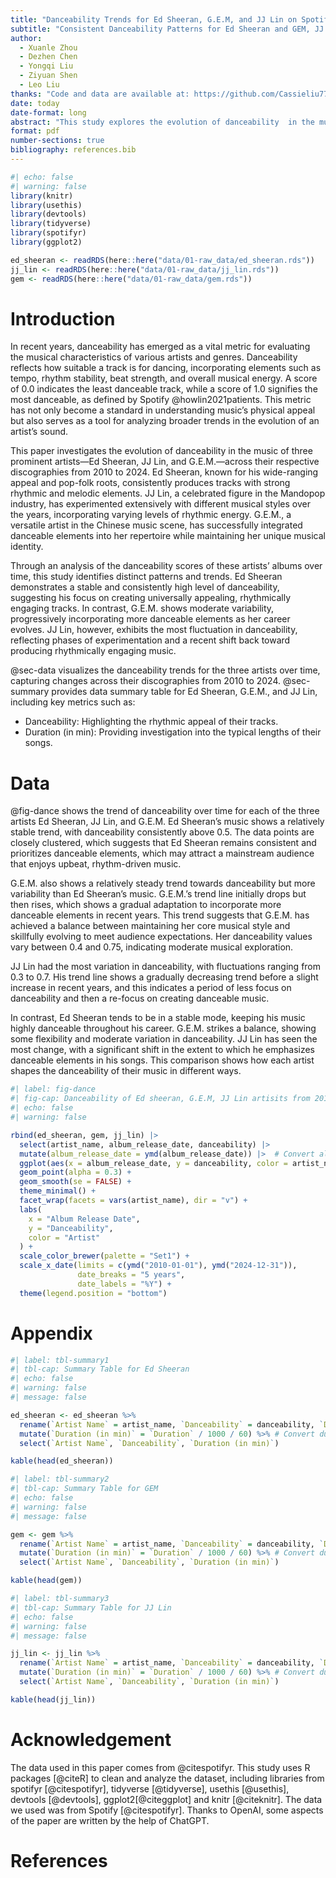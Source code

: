 ```yaml
---
title: "Danceability Trends for Ed Sheeran, G.E.M, and JJ Lin on Spotify (2010-2024)"
subtitle: "Consistent Danceability Patterns for Ed Sheeran and GEM, JJ Lin Shows Fluctuations"
author: 
  - Xuanle Zhou
  - Dezhen Chen
  - Yongqi Liu
  - Ziyuan Shen
  - Leo Liu
thanks: "Code and data are available at: https://github.com/Cassieliu77/Spotify_Trend_Analysis.git "
date: today
date-format: long
abstract: "This study explores the evolution of danceability  in the music of Ed Sheeran, JJ Lin, and G.E.M. from 2010 to 2024. It reveals that Ed Sheeran consistently maintains a high level of danceability, while G.E.M. incorporates increasingly danceable elements over time. In contrast, JJ Lin exhibits significant fluctuations in his focus on danceability."
format: pdf
number-sections: true
bibliography: references.bib
---
```


```r
#| echo: false
#| warning: false
library(knitr)
library(usethis)
library(devtools) 
library(tidyverse)
library(spotifyr)
library(ggplot2)

ed_sheeran <- readRDS(here::here("data/01-raw_data/ed_sheeran.rds"))
jj_lin <- readRDS(here::here("data/01-raw_data/jj_lin.rds"))
gem <- readRDS(here::here("data/01-raw_data/gem.rds"))
```


# Introduction

In recent years, danceability has emerged as a vital metric for evaluating the musical characteristics of various artists and genres. Danceability reflects how suitable a track is for dancing, incorporating elements such as tempo, rhythm stability, beat strength, and overall musical energy. A score of 0.0 indicates the least danceable track, while a score of 1.0 signifies the most danceable, as defined by Spotify @howlin2021patients. This metric has not only become a standard in understanding music’s physical appeal but also serves as a tool for analyzing broader trends in the evolution of an artist’s sound.

This paper investigates the evolution of danceability in the music of three prominent artists—Ed Sheeran, JJ Lin, and G.E.M.—across their respective discographies from 2010 to 2024. Ed Sheeran, known for his wide-ranging appeal and pop-folk roots, consistently produces tracks with strong rhythmic and melodic elements. JJ Lin, a celebrated figure in the Mandopop industry, has experimented extensively with different musical styles over the years, incorporating varying levels of rhythmic energy. G.E.M., a versatile artist in the Chinese music scene, has successfully integrated danceable elements into her repertoire while maintaining her unique musical identity.

Through an analysis of the danceability scores of these artists’ albums over time, this study identifies distinct patterns and trends. Ed Sheeran demonstrates a stable and consistently high level of danceability, suggesting his focus on creating universally appealing, rhythmically engaging tracks. In contrast, G.E.M. shows moderate variability, progressively incorporating more danceable elements as her career evolves. JJ Lin, however, exhibits the most fluctuation in danceability, reflecting phases of experimentation and a recent shift back toward producing rhythmically engaging music.

@sec-data visualizes the danceability trends for the three artists over time, capturing changes across their discographies from 2010 to 2024. @sec-summary provides data summary table for Ed Sheeran, G.E.M., and JJ Lin, including key metrics such as:

- Danceability: Highlighting the rhythmic appeal of their tracks.
- Duration (in min): Providing investigation into the typical lengths of their songs.

# Data {#sec-data}
@fig-dance shows the trend of danceability over time for each of the three artists Ed Sheeran, JJ Lin, and G.E.M. Ed Sheeran's music shows a relatively stable trend, with danceability consistently above 0.5. The data points are closely clustered, which suggests that Ed Sheeran remains consistent and prioritizes danceable elements, which may attract a mainstream audience that enjoys upbeat, rhythm-driven music.

G.E.M. also shows a relatively steady trend towards danceability but more variability than Ed Sheeran's music. G.E.M.'s trend line initially drops but then rises, which shows a gradual adaptation to incorporate more danceable elements in recent years. This trend suggests that G.E.M. has achieved a balance between maintaining her core musical style and skillfully evolving to meet audience expectations. Her danceability values vary between 0.4 and 0.75, indicating moderate musical exploration.

JJ Lin had the most variation in danceability, with fluctuations ranging from 0.3 to 0.7. His trend line shows a gradually decreasing trend before a slight increase in recent years, and this indicates a period of less focus on danceability and then a re-focus on creating danceable music. 

In contrast, Ed Sheeran tends to be in a stable mode, keeping his music highly danceable throughout his career. G.E.M. strikes a balance, showing some flexibility and moderate variation in danceability. JJ Lin has seen the most change, with a significant shift in the extent to which he emphasizes danceable elements in his songs. This comparison shows how each artist shapes the danceability of their music in different ways.

```r
#| label: fig-dance
#| fig-cap: Danceability of Ed sheeran, G.E.M, JJ Lin artisits from 2010 to 2024
#| echo: false
#| warning: false

rbind(ed_sheeran, gem, jj_lin) |>
  select(artist_name, album_release_date, danceability) |>
  mutate(album_release_date = ymd(album_release_date)) |>  # Convert album release date to date format
  ggplot(aes(x = album_release_date, y = danceability, color = artist_name)) +
  geom_point(alpha = 0.3) +  
  geom_smooth(se = FALSE) +  
  theme_minimal() +  
  facet_wrap(facets = vars(artist_name), dir = "v") +  
  labs(
    x = "Album Release Date",
    y = "Danceability",
    color = "Artist"
  ) +
  scale_color_brewer(palette = "Set1") + 
  scale_x_date(limits = c(ymd("2010-01-01"), ymd("2024-12-31")),  
               date_breaks = "5 years",  
               date_labels = "%Y") +  
  theme(legend.position = "bottom") 
```
\newpage

\appendix

# Appendix {#sec-summary}
```r
#| label: tbl-summary1
#| tbl-cap: Summary Table for Ed Sheeran
#| echo: false
#| warning: false
#| message: false

ed_sheeran <- ed_sheeran %>%
  rename(`Artist Name` = artist_name, `Danceability` = danceability, `Duration` = duration_ms) %>%
  mutate(`Duration (in min)` = `Duration` / 1000 / 60) %>% # Convert duration from ms to minutes
  select(`Artist Name`, `Danceability`, `Duration (in min)`)

kable(head(ed_sheeran))
```

```r
#| label: tbl-summary2
#| tbl-cap: Summary Table for GEM
#| echo: false
#| warning: false
#| message: false

gem <- gem %>%
  rename(`Artist Name` = artist_name, `Danceability` = danceability, `Duration` = duration_ms) %>%
  mutate(`Duration (in min)` = `Duration` / 1000 / 60) %>% # Convert duration from ms to minutes
  select(`Artist Name`, `Danceability`, `Duration (in min)`)

kable(head(gem))
```

```r
#| label: tbl-summary3
#| tbl-cap: Summary Table for JJ Lin
#| echo: false
#| warning: false
#| message: false

jj_lin <- jj_lin %>%
  rename(`Artist Name` = artist_name, `Danceability` = danceability, `Duration` = duration_ms) %>%
  mutate(`Duration (in min)` = `Duration` / 1000 / 60) %>% # Convert duration from ms to minutes
  select(`Artist Name`, `Danceability`, `Duration (in min)`)

kable(head(jj_lin))
```

# Acknowledgement

The data used in this paper comes from @citespotifyr. This study uses R packages [@citeR] to clean and analyze the dataset, including libraries from spotifyr [@citespotifyr], tidyverse [@tidyverse], usethis [@usethis], devtools [@devtools], ggplot2[@citeggplot]  and knitr [@citeknitr]. The data we used was from Spotify [@citespotifyr]. Thanks to OpenAI, some aspects of the paper are written by the help of ChatGPT.


\newpage


# References


